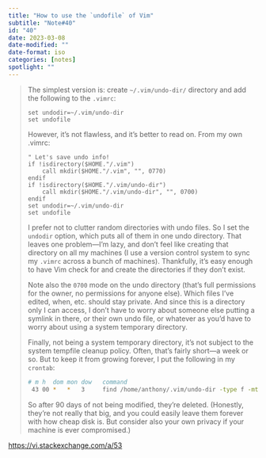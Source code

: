 ```yaml
---
title: "How to use the `undofile` of Vim"
subtitle: "Note#40"
id: "40"
date: 2023-03-08
date-modified: ""
date-format: iso
categories: [notes]
spotlight: ""
---
```

> The simplest version is: create `~/.vim/undo-dir/` directory and add the following to the `.vimrc`: 
> 
> ```vim
> set undodir=~/.vim/undo-dir
> set undofile
> ```
> 
> However, it's not flawless, and it's better to read on. From my own .vimrc:
> 
> ```vim
> " Let's save undo info!
> if !isdirectory($HOME."/.vim")
>     call mkdir($HOME."/.vim", "", 0770)
> endif
> if !isdirectory($HOME."/.vim/undo-dir")
>     call mkdir($HOME."/.vim/undo-dir", "", 0700)
> endif
> set undodir=~/.vim/undo-dir
> set undofile
> ```
> 
> I prefer not to clutter random directories with undo files. So I set the `undodir` option, which puts all of them in one undo directory. That leaves one problem—I'm lazy, and don't feel like creating that directory on all my machines (I use a version control system to sync my `.vimrc` across a bunch of machines). Thankfully, it's easy enough to have Vim check for and create the directories if they don't exist.
> 
> Note also the `0700` mode on the undo directory (that's full permissions for the owner, no permissions for anyone else). Which files I've edited, when, etc. should stay private. And since this is a directory only I can access, I don't have to worry about someone else putting a symlink in there, or their own undo file, or whatever as you'd have to worry about using a system temporary directory.
> 
> Finally, not being a system temporary directory, it's not subject to the system tempfile cleanup policy. Often, that's fairly short—a week or so. But to keep it from growing forever, I put the following in my `crontab`: 
> 
> ```bash
> # m h  dom mon dow   command
>  43 00 *   *   3     find /home/anthony/.vim/undo-dir -type f -mtime +90 -delete
> ```
> 
> So after 90 days of not being modified, they're deleted. (Honestly, they're not really that big, and you could easily leave them forever with how cheap disk is. But consider also your own privacy if your machine is ever compromised.)

<https://vi.stackexchange.com/a/53>
